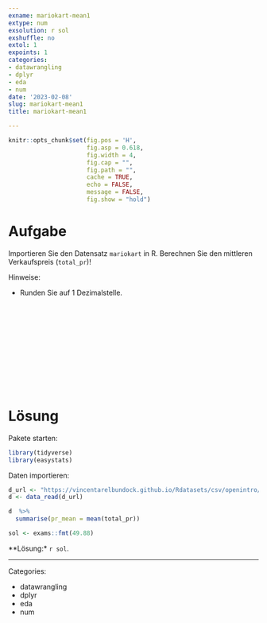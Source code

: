 ```yaml
---
exname: mariokart-mean1
extype: num
exsolution: r sol
exshuffle: no
extol: 1
expoints: 1
categories:
- datawrangling
- dplyr
- eda
- num
date: '2023-02-08'
slug: mariokart-mean1
title: mariokart-mean1

---
```







```r
knitr::opts_chunk$set(fig.pos = 'H',
                      fig.asp = 0.618,
                      fig.width = 4,
                      fig.cap = "", 
                      fig.path = "",
                      cache = TRUE,
                      echo = FALSE,
                      message = FALSE,
                      fig.show = "hold")
```






# Aufgabe

Importieren Sie den Datensatz `mariokart` in R.
Berechnen Sie den mittleren Verkaufspreis (`total_pr`)!

Hinweise:

- Runden Sie auf 1 Dezimalstelle.



</br>
</br>
</br>
</br>
</br>
</br>
</br>
</br>
</br>
</br>

# Lösung

Pakete starten:

```r
library(tidyverse)
library(easystats)
```


Daten importieren:

```r
d_url <- "https://vincentarelbundock.github.io/Rdatasets/csv/openintro/mariokart.csv"
d <- data_read(d_url)
```

```r
d  %>% 
  summarise(pr_mean = mean(total_pr))
```

```r
sol <- exams::fmt(49.88)
```

**Lösung:* `r sol`. 





---

Categories: 

- datawrangling
- dplyr
- eda
- num

